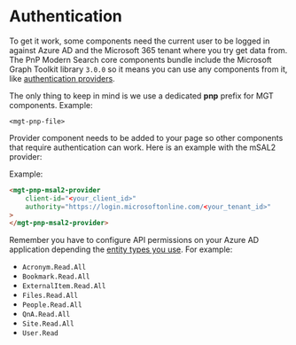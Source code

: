 
<Meta title="Introduction / Authentication " />

# Authentication

To get it work, some components need the current user to be logged in against Azure AD and the Microsoft 365 tenant where you try get data from.
The PnP Modern Search core components bundle include the Microsoft Graph Toolkit library `3.0.0` so it means you can use any components from it, like [authentication providers](https://learn.microsoft.com/en-us/graph/toolkit/providers/providers). 

The only thing to keep in mind is we use a dedicated **pnp** prefix for MGT components. Example:

```
<mgt-pnp-file>
```

Provider component needs to be added to your page so other components that require authentication can work. Here is an example with the mSAL2 provider:


Example:

```html
<mgt-pnp-msal2-provider 
    client-id="<your_client_id>"
    authority="https://login.microsoftonline.com/<your_tenant_id>"
>
</mgt-pnp-msal2-provider>
```

Remember you have to configure API permissions on your Azure AD application depending the [entity types you use](https://learn.microsoft.com/en-us/graph/api/resources/search-api-overview?view=graph-rest-1.0#scope-search-based-on-entity-types). For example:
- `Acronym.Read.All`
- `Bookmark.Read.All`
- `ExternalItem.Read.All`
- `Files.Read.All`
- `People.Read.All`
- `QnA.Read.All`
- `Site.Read.All`
- `User.Read`
